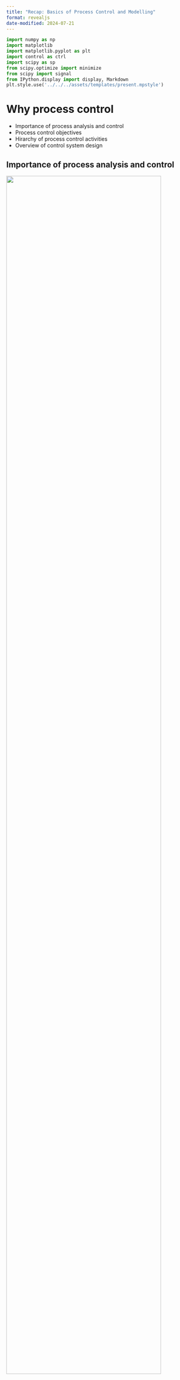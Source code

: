 ```yaml
---
title: "Recap: Basics of Process Control and Modelling"
format: revealjs
date-modified: 2024-07-21
---
```


```python
import numpy as np
import matplotlib
import matplotlib.pyplot as plt
import control as ctrl
import scipy as sp
from scipy.optimize import minimize
from scipy import signal
from IPython.display import display, Markdown
plt.style.use('../../../assets/templates/present.mpstyle')
```

# Why process control 

* Importance of process analysis and control
* Process control objectives
* Hirarchy of process control activities
* Overview of control system design

## Importance of process analysis and control

::: {.r-stack}

![](./chemical-processes-01.png){.fragment width=90%}

![](./chemical-processes-02.png){.fragment width=90%}

:::

::: {.fragment}

* Optimal process operations require [efficient and effective
  control]{.highlight}
* Control systems and advanced algorithms are deployed to monitor, regulate,
  and
  optimize the process variables.  

:::

## Process System, Input and Output


::: {.r-stack}

![](./process-system-nomenclature-01.png){.fragment .absolute top=150 right=50 width=90%}

![](./process-system-nomenclature-02.png){.fragment .absolute top=150 right=50 width=90%}

![](./process-system-nomenclature-03.png){.fragment .absolute top=150 right=50 width=90%}

![](./process-system-nomenclature-04.png){.fragment .absolute top=150 right=50 width=90%}

![](./process-system-nomenclature-05.png){.fragment .absolute top=150 right=50 width=90%}

![](./process-system-nomenclature-06.png){.fragment .absolute top=150 right=50 width=90%}

![](./process-system-nomenclature-07.png){.fragment .absolute top=150 right=50 width=90%}

:::

::: {.fragment .absolute top=450}

:::: {.columns}

::: {.column width=50%}

![](../../../assets/images/liquid-level-tank-example.png){width=70%}

:::
::: {.column .smaller width=50%}

- Manipulated Variable (MV): The flow rate of the liquid into or out of the
  tank. 

- Controlled Variable (CV): Level of the liquid in the tank

- Disturbances: Changes in inlet flow rate, changes in outlet flow rate,
  temperature variations, pressure fluctuations

- Unmeasured Output: The temperature of the liquid in the tank

:::
::::
:::

## Control objectives

:::: {.columns}

::: {.column .fragment width=45%}

### Explicit control objectives (ECOs)

- Clearly defined and typically quantifiable goals for the performance of a
  control system. 

- These objectives are explicitly stated

- Form the basis of the formal design and analysis of control systems

- [Examples]{.highlight}:

  ::: {.smaller}
  Setpoint Tracking, Disturbance Rejection, Stability, Speed of Response,
  Overshoot Minimization, Regulatory Compliance 
  :::
:::

::: {.column width=10%}
:::

::: {.column .fragment width=45%}

### Implicit control objectives (ICOs)

- Not explicitly stated or quantified

- Often evaluated qualitatively

- Have a significant long-term impact

- Play a crucial role in the successful implementation

- [Examples]{.highlight}:

  :::{.smaller}
  Simplicity, Reliability, Cost-effectiveness, Safety, Flexibility, Scalability 
  :::
  
:::

::::

:::{.fragment}
:::{.callout-note appearance="simple"}

Control System Design should link the two types of control objectives.

Real plants can have similar ICOs but different ECOs

:::
:::


## Implicit control objectives

:::: {.columns}

::: {.column width=50%}

::: {.fragment}

### Safety First

- People
- Environment
- Equipment

### Profit

- meeting final product specifications
- minimizing waste production
- minimizing environmental impact
- minimizing energy use
- maximizing overall production rate

:::

:::


::: {.column width=50%}

::: {.fragment}

### Reducing variability

- Poor control requires set point far from constraint

  ![](../../../assets/images/01-recap-fig1-pv_poorly_controlled.png){width="50%"}

:::

:::{.fragment}

- Good control permits set point near constraint 
    
  ![](../../../assets/images/01-recap-fig2-pv_tightly_controlled.png){width="50%"}

:::

:::

::::

  <!-- right: 800px !important; -->
  <!---->

## Optimal plant operations

::: {.r-stack}

![](./01-recap-fig3-optimal-plant-operations-01.png){.fragment  .absolute top=100 right=50 width=80%}

![](./01-recap-fig3-optimal-plant-operations-02.png){.fragment  .absolute top=100 right=50 width=80%}

![](./01-recap-fig3-optimal-plant-operations-03.png){.fragment  .absolute top=100 right=50 width=80%}

![](./01-recap-fig3-optimal-plant-operations-04.png){.fragment  .absolute top=100 right=50 width=80%}

![](./01-recap-fig3-optimal-plant-operations-05.png){.fragment  .absolute top=100 right=50 width=80%}

![](./01-recap-fig3-optimal-plant-operations-06.png){.fragment .absolute top=100 right=50 width=80%}


::: 

## Hirarchy of process control activities

::: {.r-stack}

![](./01-recap-time-scales-of-process-control-activities-01.png){.fragment  .absolute top=150 right=50}

![](./01-recap-time-scales-of-process-control-activities-02.png){.fragment  .absolute top=150 right=50}

![](./01-recap-time-scales-of-process-control-activities-03.png){.fragment  .absolute top=150 right=50}

![](./01-recap-time-scales-of-process-control-activities-04.png){.fragment  .absolute top=150 right=50}

![](./01-recap-time-scales-of-process-control-activities-05.png){.fragment  .absolute top=150 right=50}

![](./01-recap-time-scales-of-process-control-activities-06.png){.fragment  .absolute top=150 right=50}

![](./01-recap-time-scales-of-process-control-activities-07.png){.fragment .absolute top=150 right=50}

:::

## Overview of control system design

![](../../../assets/images/major-steps-control-system-developement.png)

<!-- :::: {.columns} -->
<!---->
<!-- ::: {.column width=50%} -->
<!-- ![](../../../assets/images/major-steps-control-system-developement.png) -->
<!-- ::: -->
<!---->
<!-- ::: {.column width=50%} -->
<!---->
<!-- ::: -->
<!---->
<!-- :::: -->
<!---->

# Fundamentals of process modeling

* Why process modeling?
* Types of process models
* Basic principles of mass and energy balances
* Process control terminology

## Why process modeling?

::: {.incremental}
- Enhancing Process Understanding
  
  :::{.smaller}
  Enable study of transient behavior without disruption

  Provide valuable insights into dynamic and steady-state process behavior

  Useful even before plant construction
  :::

- Process Simulators for Training

  ::: {.smaller}
  Essential for training plant operators in complex units and emergencies

  Create a realistic training environment when connected to process control equipment
  :::

- Facilitating Evaluation of Control Strategies

  ::: {.smaller}
  Assist in identifying variables to be controlled and manipulated
  
  Aid in preliminary controller tuning

  Play an explicit role in model-based control strategies
  :::

- Optimization of Operating Conditions

  ::: {.smaller}
  Recalculation of optimum conditions maximizes profit or minimizes costs

  Utilize steady-state process model and economic data

  Allow for continuous enhancement of process performance
  :::

::: 

## Types of process models

:::: {.columns}

::: {.column width=50%}

- Theoretical models 
  
  ::: {.smaller}
  Developed using the principles of chemistry, physics,
  and biology.

  First principles models

  Mass, momentum, and heat balances

  :::
- Empirical models 

  ::: {.smaller}

  Obtained by fitting experimental data.

  Statistical models

  Correlations

  data driven models

  :::
  
- Semi-empirical/ hybrid models 

  ::: {.smaller}
  A combination of the theoretical and empirical models

  The numerical values of one or more of the parameters in a theoretical model
  are calculated from experimental data.

  :::

:::

::: {.column width=50%}

![](../../../assets/images/hybrid_models.png)

:::

::::

## Basic principles of mass and energy balances

::: {.incremental}

- In general

  $$
  \text{accumulation} = \text{in} - \text{out} - \text{reaction} - \text{tranfer}
  $$

- Mass balance (without reaction and transfer)

  $$
  \left\{\begin{array}{c}
  \text {rate of mass} \\
  \text {accumulation}
  \end{array}\right\} 
  = \left\{\begin{array}{c}
    \text {rate of} \\
    \text {mass in}
    \end{array}\right\}
  - \left\{\begin{array}{c}
    \text {rate of} \\
    \text {mass out}
    \end{array}\right\}
  $$


- For component _i_ (with reaction term included) 

  ::: {.smaller}

  $$
    \left\{\begin{array}{c}
    \text {rate of} \\
    \text {component i} \\
    \text {accumulation}
    \end{array}\right\} 
    = \left\{\begin{array}{c}
      \text {rate of} \\
      \text {component i} \\
      \text {in}
      \end{array}\right\}
    - \left\{\begin{array}{c}
      \text {rate of} \\
      \text {componenti } \\
      \text {out}
      \end{array}\right\}
    + \left\{\begin{array}{c}
      \text {rate of} \\
      \text {component i} \\
      \text {produced}
      \end{array}\right\}
  $$
  
  :::

:::

## Basic principles of mass and energy balances

- Energy balance

$$
\begin{aligned}
\left\{\begin{array}{c}
\text { rate of energy } \\
\text { accumulation }
\end{array}\right\} &= \left\{\begin{array}{c}
\text { rate of energy in } \\
\text { by convection }
\end{array}\right\} \\
& -\left\{\begin{array}{c}
\text { rate of energy out } \\
\text { by convection }
\end{array}\right\} \\
& +\left\{\begin{array}{c}
\text { net rate of heat addition } \\
\text { to the system from } \\
\text { the surroundings }
\end{array}\right\} \\
& +\left\{\begin{array}{c}
\text { net rate of work } \\
\text { performed on the system } \\
\text { by the surroundings }
\end{array}\right\}
\end{aligned}
$$

## Blending of two components

:::: {.columns}

::: {.column width=50%}

![](../../../assets/images/blending-example.png)

:::

::: {.column width=50%}

::: {.incremental}

- Overall mass balance 

  ::: {.smaller}

  $$
  \left\{\begin{array}{c}
  \text {rate of accumulation} \\
  \text {of mass in the tank}
  \end{array}\right\} 
  = \left\{\begin{array}{c}
    \text {rate of} \\
    \text {mass in}
    \end{array}\right\}
  - \left\{\begin{array}{c}
    \text {rate of} \\
    \text {mass out}
    \end{array}\right\}
  $$
  ::: 

  $$
  \frac{d(V \rho)}{dt} = w_1 + w_2 - w
  $$

- Component balance

  $$
  \frac{d(V \rho x)}{dt} = w_1 x_1 + w_2 x_2 - w x
  $$

:::

:::

::::


## Blending of two components {visibility="uncounted"}

:::: {.columns}

::: {.column width=50%}

![](../../../assets/images/blending-example.png)

:::

::: {.column width=50%}

- Overall mass balance 

  ::: {.smaller}

  $$
  \left\{\begin{array}{c}
  \text {rate of accumulation} \\
  \text {of mass in the tank}
  \end{array}\right\} 
  = \left\{\begin{array}{c}
    \text {rate of} \\
    \text {mass in}
    \end{array}\right\}
  - \left\{\begin{array}{c}
    \text {rate of} \\
    \text {mass out}
    \end{array}\right\}
  $$
  ::: 

  $$
  \frac{d(V \rho)}{dt} = w_1 + w_2 - w
  $$

- Component balance

  $$
  \frac{d(V \rho x)}{dt} = w_1 x_1 + w_2 x_2 - w x
  $$

:::

::::


::: {.callout-tip appearance="simple"}
It is possible to further simplify the system of two differential equations to 

:::{.smaller}
$$
  \frac{dV}{dt} = \frac{1}{\rho}\left(w_1 + w_2 - w \right)
$$

$$
  \frac{dx}{dt} = \frac{w_1}{V \rho} \left(x_1 - x\right)+ \frac{w_2}{V \rho} \left(x_2 - x\right)
$$
:::
:::

## Degrees of freedom analysis 

::: {.fragment}
- To simulate a process, it’s crucial to confirm that the model equations, both
  differential and algebraic, form a set of relations that can be solved.
:::

::: {.fragment}
- For the model to have a unique solution, the number of unknown variables
  should match the number of independent model equations.
:::

:::: {.fragment}
- $N_F = N_V - N_E$

  ::: {.smaller}
  ::: {.fragment}
  1. $N_F = 0$: The process model is exactly specified. If $NF = 0$, then the
     number of equations is equal to the number of process variables and the
     set of equations has a solution. (However, the solution may not be unique
     for a set of nonlinear equations.)
  :::

  ::: {.fragment}
  2. $N_F > 0$: The process is underspecified. If $N_F > 0$, then $N_V > N_E$,
     so there are more process variables than equations. Consequently, the
     $N_E$ equations have an infinite number of solutions, because NF process
     variables can be specified arbitrarily.
  :::

  ::: {.fragment}
  3. $N_F < 0$: The process model is overspecified. For $N_F < 0$, there are
     fewer process variables than equations, and consequently the set of
     equations has no solution.
  :::
  :::
::::


## Solution of model equations

- **Nonlinear Chemical Processes:** These result in complex ordinary
  differential equations when modeled.
   
- **Linear System Controls:** These tools are well-established and provide
  valuable insights when processes operate near a specific point.

- **Laplace Transform:** This simplifies creation of input-output models by
  converting differential equations to algebraic ones.

- **Transfer Function:** An essential tool in control system design and
  analysis, representing linear control theory.

![](../../../assets/images/Laplace-transform-concept.png){#fig-Laplace-transform}


## Empirical models

- We can construct an empirical model using plant data

- Assume a certain idealized model structure

- First-order plus deadtime (FOPDT) model
 
  Time domain form
  $$\tau_p \frac{dy(t)}{dt} + y(t) = K_p u(t - \theta_p)$$

  Frequency domain form (transfer function)
  $$ G_p(s) = \frac{K_p e^{-\theta_p s}}{\tau_p s + 1}$$

- $K_p$: Process gain; $\tau_p$: time constant; $\theta_p$: deadtime

:::{.callout-note appearance="simple"}
FOPDT model is often used in controller tuning.
A transfer function is a mathematical formula that describes how a system responds to different inputs over time.
:::

## Second-Order plus Deadtime (SOPDT) Model

- Time domain

  $$ \tau^2 \frac{ d^2 y(t)}{dt^2} + 2 \xi \tau \frac{d y(t)}{dt} + y(t) = K_p u(t - \theta)$$

- Frequency domain

  $$ G_p(s) = \frac{Y(s)}{U(s)} = \frac{K_p e^{-\theta s}}{\tau^2 s^2 + 2 \xi \tau s + 1}$$


- $K_p$: Process gain; $\tau$: time constant; θ: dead time; $\xi$: damping factor or coefficient

- Behavior: 
  
  :::: {.columns .smaller}

  ::: {.column width=40%}
   
   $\xi > 1$: Overdamped 

   $0 < \xi < 1$:  Underdamped

  :::

  ::: {.column width=40%}
   
   $\xi = 1$: Critically damped 

   $\xi = 0$: Sustained oscillations

  :::

  ::: {.column width=20%}
   
   $\xi < 0$: Unstable

  :::


  ::::

# Dynamic Behavior of Processes

* Input types
* Response of first-order systems
* Response of second-order systems
* Properties of transfer functions
* Stability of linear systems

## Input types

![](../../../assets/images/Input-types.png){#fig-input-types}

## Response of first-order systems

:::: {.columns}

::: {.column width=50%}

![](../../../assets/images/liquid-level-tank-example.png)

- Overall mass balance

  $$A \frac{dh}{dt} = F_{in} - F_{out}$$

- Outlet flow rate, F~out~ has a square-root dependence on liquid level
  $F_{out} = \beta \sqrt{h}$


:::
::: {.column width=50%}

- Resulting nonlinear equation

  $$A \frac{dh}{dt} = F_{in} - \beta \sqrt{h}$$

  :::{.smaller}
  $$
  \tau \frac{d \bar{h}}{dt} + \bar{h} = kF_{in} ; \, 
  \tau = \frac{2A\sqrt{h}}{\beta} ; \, 
  k = \frac{2 \sqrt{h}}{\beta}
  $$
  :::

- Transfer function

  :::{.smaller}
  $$
  \frac{\bar{h}(s)}{\bar{F_in}(s)} = g(s) = \frac{k}{\tau s + 1}
  $$
  :::

- **Process gain (k)**:  Ultimate value of the response (new steady-state)
for a unit-step change in the input. 

- **Time constant (τ)**:  Time necessary for the process to adjust to a
change in the input. 

:::
::::


## Response of first-order systems

:::: {.columns}

::: {.column}

```python

# FOPDT system
# G(s) = K_p / (τs + 1) * e^(-θs)

def fopdt(Kp, tau, theta):
    # Create a transfer function for the FOPDT process
    numerator = [Kp]
    denominator = [tau, 1]
    
    # Use zero-order Pade approximation for time delay
    num,den = ctrl.pade(theta, 0)
    delay = ctrl.tf(num, den)

    # Combine the process and delay into a single transfer function
    fopdt_process = ctrl.series(delay, ctrl.tf(numerator, denominator))
    
    return fopdt_process
```

```python
K_p = 1
tau = 10
theta = 0

fopdt_process = fopdt(K_p, tau, theta)

t = np.linspace(0,80,200)
_,y = ctrl.step_response(fopdt_process,t)

t_by_tau = t/tau

y_632 = np.max(y) * 0.632 
t_632 = t_by_tau[np.where(y >= y_632)[0][0]]

t_by_tau_5 = 5
y_t_by_tau_5 = y[np.where(t_by_tau >= t_by_tau_5)[0][0]]

plt.plot(t_by_tau,y, color='#65489d')

plt.plot([0, t_632], [y_632, y_632], color='#0d5e5e', linestyle='--')
plt.plot([t_632, t_632], [0, y_632], color='#0d5e5e', linestyle='--')

plt.plot([0, t_by_tau_5], [y_t_by_tau_5, y_t_by_tau_5], color='#0d5e5e', linestyle='--')
plt.plot([t_by_tau_5, t_by_tau_5], [0, y_t_by_tau_5], color='#0d5e5e', linestyle='--')

plt.xlabel('$\\frac{t}{\\tau}$')
plt.ylabel('Normalized Response $\\left[\\frac{h(t)}{h(\\infty)}\\right]$')
plt.xlim([0, 8])
plt.ylim([0, 1.2])

plt.text(1.1, 0.632, '0.632')

plt.show()
```
:::

::: {.column}

- The ultimate (steady-state) value of the response, $\bar{h} (t \to \infty)$, is
  equal to k for a unit-step change.

- When the elapsed time is equal to the process time constant $t = \tau$, the
  system reaches 63.2% of its final response.

- After approximately 5τ, the transient response can be considered as having
  reached steady-state.

- For a given t / τ, the output reaches the same fraction of the ultimate
  output response value.

:::

::::

:::{.callout-note .smaller .smaller appearance='simple'}

In a tank process, a rise in the inlet flow rate elevates the liquid level,
which in turn increases the hydrostatic pressure and subsequently the outlet
flow rate. The system eventually reaches a new steady state. This feature is
termed 'self-regulation'. 

:::

## Response of first-order systems

```python

tau = 10
theta = 10

t = np.linspace(0,80,200)
s1 = fopdt(1, tau, theta)
s2 = fopdt(4, tau, theta)
s3 = fopdt(2.5, tau, theta)
s4 = fopdt(2.5, tau*2, theta)


T, y1 = ctrl.step_response(s1,t) 
T, y2 = ctrl.step_response(s2,t) 
T, y3 = ctrl.step_response(s3,t) 
T, y4 = ctrl.step_response(s4,t) 

t_by_tau = T/tau

# While the Pade approximation helps to make delay a part of the transfer
# function that can be used in standard control analysis and design methods,
# it's not perfect and does not represent a "true" delay.

# Introduce delay
delay_samples = int(theta / (T[1] - T[0]))  # Calculate the number of samples to shift

# Start with zeros and then append the delayed response
yd1 = np.concatenate((np.zeros(delay_samples), y1[:len(y1) - delay_samples]))
yd2 = np.concatenate((np.zeros(delay_samples), y2[:len(y2) - delay_samples]))
yd3 = np.concatenate((np.zeros(delay_samples), y3[:len(y3) - delay_samples]))
yd4 = np.concatenate((np.zeros(delay_samples), y4[:len(y4) - delay_samples]))

plt.xlabel('$\\frac{t}{\\tau}$')
plt.ylabel('Normalized Response $\\left[\\frac{h(t)}{h(\\infty)}\\right]$')
plt.xlim([0, 8])
plt.ylim([0, 4.2])

plt.plot(t_by_tau,yd1, color='#65489d')
plt.plot(t_by_tau,yd2, color='#388ecc')
plt.plot(t_by_tau,yd3, color='#0d5e5e')
plt.plot(t_by_tau,yd4, color='#9f1d54')

# plt.text(1.1, 0.632, '0.632')

plt.text(1.4, 0.2, '$\\tau_d = \\tau$')
plt.arrow(1.4, 0.2, -0.3, -0.15, color='black', width=0.01, length_includes_head=True)

plt.text(8.2, 1, '$k = 1$')
plt.text(8.2, 2.4, '$k = 2.5$')
plt.text(8.2, 4, '$k = 4$')

plt.text(6.9, 3.8, '$\\tau = 1$')
plt.text(6.9, 1.05, '$\\tau = 1$')
plt.text(6.9, 2.55, '$\\tau = 2$')
plt.text(6.9, 2.25, '$\\tau = 1$')

plt.show()
```

## Response of second-order systems

::::{.columns}

:::{.column width=50%}

![](../../../assets/images/Performance-characteristics-underdamped-system.png)

:::

:::{.column width=50%}

- Rise time ($t_r$): time required for y(t) to first cross its new steady state
  value

- Overshoot (a/b):  The maximum amount by which the response exceeds the new
  steady state value

- Decay ratio (c/a): Ratio of the height of successive peaks in the response

- Period of oscillation (P): time for a complete cycle

- Response/ settling time ($t_s$): time required for the response to remain
  within a ± 5% band based upon steady state value.

:::

::::

:::{.callout-note appearance="simple"}

Decay ratio, overshoot, response time, and damping factor (ξ) can be used as a
basis for tuning.

:::

## Response of second-order systems

::::{.columns}

:::{.column width=50%}

### Critically damped (ξ = 1)

```python
# Response of second order system
# G_p(s) = Y(s) / U(s) = K_p / (τ^2 s^2 + 2ζτ s + 1)
# K_p is the gain of the system, τ is the time constant, and ζ is the
# damping ratio. The time constant τ of the system is related to the natural
# frequency ω_n and damping ratio as follows: τ = 1 / (ζω_n)

# Define the system parameters

K_p = 1.0  # gain
tau5 = 5.0  # time constant
tau10 = 10.0  # time constant
tau20 = 20.0  # time constant
zeta = 1  # damping ratio

# Define the system
num = [K_p]
den5 = [tau5**2, 2*zeta*tau5, 1]
den10 = [tau10**2, 2*zeta*tau10, 1]
den20 = [tau20**2, 2*zeta*tau20, 1]

system5 = signal.TransferFunction(num, den5)
system10 = signal.TransferFunction(num, den10)
system20 = signal.TransferFunction(num, den20)

# Define the time array
t = np.linspace(0, 120, 1000)

# Simulate the step response
t, y5 = signal.step(system5, T=t)
t, y10 = signal.step(system10, T=t)
t, y20 = signal.step(system20, T=t)

# Plot the response

plt.plot(t,y5, color='#65489d', label ='$\\tau = 5$')
plt.plot(t,y10, color='#388ecc', label ='$\\tau = 10$')
plt.plot(t,y20, color='#0d5e5e', label ='$\\tau = 20$')

plt.axhline(1.0, color='#535353', linestyle='--')

plt.xlabel('Time')
plt.ylabel('y(t)')
plt.legend(loc='lower right')

plt.xlim([0, 120])
plt.ylim([0, 1.2])

# plt.text(22, 0.9, '$\\tau = 5$')
# plt.text(45, 0.9, '$\\tau = 10$')
# plt.text(88, 0.9, '$\\tau =20$')

plt.show()
```
::: {.smaller}

- Output response becomes more sluggish as τ increases.

- The responses are qualitatively similar. 

:::

:::

::: {.column .fragment width=50%}

### Effect of ξ

```python
# Response of second order system
# G_p(s) = Y(s) / U(s) = K_p / (τ^2 s^2 + 2ζτ s + 1)
# K_p is the gain of the system, τ is the time constant, and ζ is the
# damping ratio. The time constant τ of the system is related to the natural
# frequency ω_n and damping ratio as follows: τ = 1 / (ζω_n)

# Define the system parameters

K_p = 1.0  # gain
tau = 10.0  # time constant

zeta = 1.0
zeta2 = 2.0  # damping ratio
zeta_p5 = 0.5
zeta_p25 = 0.25

# Define the system
num = [K_p]
den_z = [tau**2, 2*zeta*tau, 1]
den_z2 = [tau**2, 2*zeta2*tau, 1]
den_zp5 = [tau**2, 2*zeta_p5*tau, 1]
den_zp25 = [tau**2, 2*zeta_p25*tau, 1]

system_z = signal.TransferFunction(num, den_z)
system_z2 = signal.TransferFunction(num, den_z2)
system_zp5 = signal.TransferFunction(num, den_zp5)
system_zp25 = signal.TransferFunction(num, den_zp25)

# Define the time array
t = np.linspace(0, 120, 1000)

# Simulate the step response
t, y_z = signal.step(system_z, T=t)
t, y_z2 = signal.step(system_z2, T=t)
t, y_zp5 = signal.step(system_zp5, T=t)
t, y_zp25 = signal.step(system_zp25, T=t)

# Plot the response

plt.plot(t,y_z2, color='#65489d', label='$\\xi = 2$')
plt.plot(t,y_z, color='#388ecc', label='$\\xi = 1$')
plt.plot(t,y_zp5, color='#0d5e5e', label='$\\xi = 0.5$')
plt.plot(t,y_zp25, color='#9f1d54', label='$\\xi = 0.25$')
# plt.plot(t,y_zm1, color='#4d1013', label='$\\xi = -0.1$')

plt.axhline(1.0, color='#535353', linestyle='--')

plt.xlabel('Time')
plt.ylabel('y(t)')
plt.legend(loc='lower right')

plt.xlim([0, 120])
plt.ylim([0, 1.5])

plt.show()
```

::: {.smaller}

- ξ < 1: Oscillation and overshoot

- ξ > 1: Sluggish response, no oscillations; no overshoot

- ξ = 1: Fastest response, no oscillations; no overshoot

:::

:::

::::

## Properties of transfer functions 

- For transfer function

  $$g(s)= \frac{y(s)}{u(s)} = 
  \frac{b_0 s^m + \ldots + b_m}{a_0 s^n + \ldots + a_n} = 
  \frac{z(s)}{p(s)}
  $$

- The roots of the polynomial z(s) are the **zeros** of the transfer function or
  the zeros of the process.

- The roots of the polynomial p(s) are the **poles** of the transfer function or
  the poles of the process.

- A physical system needs to be *proper* ($n \geq m$), and *casual* (output
  depends only on past inputs)

- Characteristic equation

  The denominator polynomial p(s) when equated to zero is called the
  characteristic equation:

  $p(s) = a_0 s^n + \ldots + a_n = 0$

## Stability of linear systems {auto-animate=true}

::::{.columns}

:::{.column width=60%}

:::{.fragment index=1}

- The location of the poles of a transfer function determines the bounded
  input–bounded output (BIBO) stability of a process.

:::

:::{.fragment index=2}

- If the transfer function of a dynamic process has a pole with a positive real
  part, the process is unstable. If the real part is zero, then the process is
  critically stable

:::

:::{.fragment index=4}

- We need to be cautious when we derive a transfer function model from a
  statespace model, because a zero (or zeros) may cancel a pole (or poles).
  This becomes especially important if the canceled pole is unstable, which
  means that those modes of the process would be hidden from us.

:::

:::

::: {.column width=40%}

![](../../../assets/images/regions-of-stability-s-plane.png)

:::

::::

## Routh's Stability Criterion

Routh's Criterion is a mathematical test that is used to determine whether a
linear system is stable or unstable. It does not require explicit calculation
of the roots of the characteristic equation.

::::{.columns}

:::{.column width=60%}

- The first step in Routh's Criterion is to set up the Routh array.

- Then, we examine the first column of the array. If there are no sign changes
  in the first column, the system is stable.

- If there are sign changes in the first column, the system is unstable. The
  number of sign changes corresponds to the number of roots with positive real
  parts.
  
:::

:::{.column width=40%}

![](../../../assets/images/routh-array.png)

:::

::::

:::{.callout-note appearance='simple'}

Routh's Criterion can also be used to determine relative stability and system type.

:::

## Root locus method

:::: {.columns}

:::{.column width=60%}

Root Locus is a graphical method used in control systems to examine how the
system stability changes with varying gain. 

- It shows possible pole locations as system gain varies from zero to infinity.

- The method provides insights into stability and transient response.

- Root locus begins at open-loop poles and ends at open-loop zeros.

- The plot exists on parts of the complex plane where the number of open-loop
  poles and zeros to the right is odd.

- Consider the characteristic equation
  $$p(s,k)= s^2 + s + k =0$$


:::

::: {.column width=40%}

```python

# Define the system
num = [1]
den = [1, 1, 0]  # Coefficients of the characteristic equation
sys = ctrl.TransferFunction(num, den)

# Calculate and plot the root locus
# rlist, klist = ctrl.root_locus(sys)

# In newer versions, the control.root_locus function returns a single value, a
# tuple containing the root locations and gain values, instead of two separate
# values.
root_locus_data = ctrl.root_locus(sys)
rlist = root_locus_data[0,0]
klist = root_locus_data[0,1]


plt.xlabel('Re')
plt.ylabel('Im')

plt.xlim([-1, 0])
plt.ylim([-1, 1])

# plt.arrow(-0.8, 0, 0.3, 0, color='black', width=0.01, length_includes_head=True)

plt.show()

# # Define the system
# num = [1]
# den = [1, 1, 0]  # Coefficients of the characteristic equation
# sys = ctrl.TransferFunction(num, den)
#
# # Calculate the root locus
# rlist, klist = ctrl.root_locus(sys)
#
# # Create the plot
# plt.figure()
# for i in range(rlist.shape[1]):
#     # plot a line for this branch
#     branch = rlist[:, i]
#     plt.plot(branch.real, branch.imag)
#
#     # plot an arrow at 25% and 75% along the line
#     for loc in [0.25, 0.75]:
#         s = int(np.round(loc * len(branch)))
#         plt.arrow(branch[s-1].real, branch[s-1].imag,
#                   branch[s].real - branch[s-1].real,
#                   branch[s].imag - branch[s-1].imag,
#                   shape='full', lw=0, length_includes_head=True, head_width=.03)
#
# plt.title('Root Locus for the System s^2 + s + k')
# plt.xlabel('Re')
# plt.ylabel('Im')
# plt.grid(True)
# plt.show()
#
```
:::

::::


# Feedback Control Systems
* Introduction to feedback control
* Control law
* Proportional, integral, and derivative control actions
* Further topics

## Introduction to feedback control


::: {.r-stack}

![](../../../assets/images/feedback-control-1.png){.fragment .absolute top=150 right=50 width=90%}
![](../../../assets/images/feedback-control-2.png){.fragment .absolute top=150 right=50 width=90%}
![](../../../assets/images/feedback-control-3.png){.fragment .absolute top=150 right=50 width=90%}
![](../../../assets/images/feedback-control-4.png){.fragment .absolute top=150 right=50 width=90%}

:::

## Introduction to feedback control

:::: {.columns}

:::{.column width=60%}

- $y = g_p m + g_d d$

- Error: $e = y_{sp} - y_m$

- Control action: $c = g_c e = g_c(y_{sp} - y_m)$

- Manipulated variable: $m = g_f c = g_c g_f (y_{sp} - y_m)$

:::

::: {.column width=40%}

![](../../../assets/images/feedback-control-4.png){width=90%}

:::

::::

- Controlled variable: $y = g_p m + g_d d = g_c g_f g_p (y_{sp} - y_m) + g_d d$

- Closed loop transfer function
  $$
  y = \frac{g_p g_f g_c}{1 + g_p g_f g_c g_m} y_{sp} +
      \frac{g_d}{1 + g_p g_f g_c g_m} d
  $$

## Introduction to feedback control

  $$y = G_{sp} y_{sp} + G_d d$$

:::{.smaller}

- $G_{sp}$ embodies the dynamics of the setpoint response.  
  How the process output will respond when the set-point is changed? 

- $G_d(s)$ indicates how the process output will respond when a
  disturbance enters the process. 

- Denominators of the closed-loop transfer functions, $G_{sp}$ and $G_{d}$, are the
  same, indicating that they share the same stability characteristics.

- In a more general setting, the closed-loop transfer function for general
  block diagram is represented as

  $$
  \frac{r(s)}{r_i(s)} = \frac{G_1(s)}{1 + G_2(s)}
  $$
  
  In this expression, $r$ is an output variable or any internal variable within
  the control loop and $r_i$ represents an input variable such as $y_{sp}$ or $d$. 

  The transfer function $G_1$ is the product of the transfer functions in the
  forward path that connects an input $r_i$ to an output $r$. 

  $G_2$ is the transfer function composed of all transfer functions in the feedback loop.
:::

## Introduction to feedback control

![](../../../assets/images/heat-exchanger-feedback-control.png){.absolute top=150 right=50 width=90%}

## Introduction to feedback control

![](../../../assets/images/heat-exchanger-feedback-control-schematic.png){.absolute top=150 right=50 width=90%}


## Control law

::: {.fragment}
- The control signal c(t) is calculated, given the value of the error e(t),
  through a predefined functional relationship
  $$c(t) = C \left[e(t)\right]$$
:::

::: {.fragment}
- The function $C[\cdot]$ constitutes teh control law.
:::

::: {.fragment}
- Establishes the manner with which the error information is processed by the controller. 
:::

::: {.fragment}
- The most common functional form is the three-mode proportional–integral–
derivative (PID) control law
$$ \frac{\bar{c}(s)}{\bar{e}(s)} = g_c(s) = k_c \left(1 + \frac{1}{\tau_I s} +\tau_D s \right)$$
:::


## Proportional mode

:::{.fragment}
- This mode produces a control signal that is proportional to the error:
  $$c(t) = k_c e(t) + c_b$$
:::

:::{.fragment}
- $k_c$ represents the proportional gain of the controller:
  Defines how sensitive the controller is to errors present in the system. 
:::

:::{.fragment}
- $c_b$ is a bias signal that corresponds to the value of the control signal when the error is zero. 
  The bias signal is the steady-state value of the control signal. 
:::

:::{.fragment}
- Define - deviation variable $\bar{c}(t) = c(t) - c_b$; also $\bar{e}(t) = e(t)$
:::

:::{.fragment}
- Transfer function:
  $$ \frac{\bar{c}(s)}{\bar{e}(s)} = g_c(s) = k_c $$
:::

## Proportional mode

```python

# Define system parameters
Kp_p5 = 0.5  # Proportional gain
Kp_1 = 1  # Proportional gain
Kp_4 = 4  # Proportional gain

# Define the P controller
# C(s) = K_p 
p_controller_p5 = ctrl.TransferFunction([Kp_p5], [1])
p_controller_1 = ctrl.TransferFunction([Kp_1], [1])
p_controller_4 = ctrl.TransferFunction([Kp_4], [1])

# Define the plant
plant = ctrl.TransferFunction([2], [5, 1])

# Define the disturbance
disturbance = ctrl.TransferFunction([1], [5, 1])

# Define the open loop system for disturbance rejection
open_loop_sys = disturbance 

# Define the closed loop system for disturbance rejection
closed_loop_sys_p5 = disturbance/(1 + plant*p_controller_p5) 
closed_loop_sys_1 = disturbance/(1 + plant*p_controller_1) 
closed_loop_sys_4 = disturbance/(1 + plant*p_controller_4) 

# Define time array
t = np.linspace(0, 30, 3000)

# Calculate the step response for the setpoint change and disturbance
t_ol, y_open_loop = ctrl.step_response(open_loop_sys, t)
t_cl_p5, y_setpoint_p5 = ctrl.step_response(closed_loop_sys_p5, t)
t_cl_1, y_setpoint_1 = ctrl.step_response(closed_loop_sys_1, t)
t_cl_4, y_setpoint_4 = ctrl.step_response(closed_loop_sys_4, t)

# Plot the responses
plt.plot(t_ol,y_open_loop, color='#65489d')
plt.plot(t_cl_p5,y_setpoint_p5, color='#388ecc')
plt.plot(t_cl_1,y_setpoint_1, color='#0d5e5e')
plt.plot(t_cl_4,y_setpoint_4, color='#9f1d54')

plt.xlabel('Time')
plt.ylabel('$y(t)$')
plt.xlim([0, 30])
plt.ylim([0, 1])

plt.text(31, 1-0.01, 'Open loop response')
plt.text(31, 0.5-0.01, '$K_p = 0.5$')
plt.text(31, 0.33-0.01,'$K_p = 1$')
plt.text(31, 0.1-0.01, '$K_p = 4$')

plt.show()

```

## Integral mode

::: {.fragment}
- The control signal for this mode is produced by the integral equation:
  $$ c(t) = \frac{k_c}{\tau_I}\int{e(t)dt} + c_b$$
:::

::: {.fragment}
- The new parameter $\tau_I$ represents the integral time constant or the reset time. 
:::

::: {.fragment}
- With this mode, the controller responds effectively to errors that build up over time.

  :::{.smaller}
  This is a very important feature because even if the error is small, as long as it
  persists, a large control signal may be calculated, thus helping to eliminate the
  error quickly
  :::
:::


::: {.fragment}
- The transfer function of a controller with only the integral mode is
  $$ \frac{\bar{c}(s)}{\bar{e}(s)} = g_c(s) = k_c \left(\frac{1}{\tau_I s}  \right)$$
:::

## Integral mode


```python

# Define system parameters
Kp = 2.5  # Proportional gain

Tau_I_2 = 2 # integral time const
Tau_I_10 = 10 # integral time const
Tau_I_30 = 30 # integral time const

Ki_2 = Kp/Tau_I_2 # integral gain
Ki_10 = Kp/Tau_I_10 # integral gain
Ki_30 = Kp/Tau_I_30 # integral gain

# Define the PI controller
# C(s) = K_p + K_i/s
pi_controller_2 = ctrl.TransferFunction([Ki_2], [1, 0])
pi_controller_10 = ctrl.TransferFunction([Ki_10], [1, 0])
pi_controller_30 = ctrl.TransferFunction([Ki_30], [1, 0])

# Define the plant
plant = ctrl.TransferFunction([2], [5, 1])

# define set point
setpoint = ctrl.TransferFunction([1], [1])

# for setpoint tracking
setpoint_tf_2 = (plant*pi_controller_2*setpoint)/(1+plant*pi_controller_2)
setpoint_tf_10 = (plant*pi_controller_10*setpoint)/(1+plant*pi_controller_10)
setpoint_tf_30 = (plant*pi_controller_30*setpoint)/(1+plant*pi_controller_30)

# Define time array
t = np.linspace(0, 60, 3000)

# Calculate the step response for the setpoint change and disturbance
t_sp_2, y_setpoint_2 = ctrl.step_response(setpoint_tf_2, t)
t_sp_10, y_setpoint_10 = ctrl.step_response(setpoint_tf_10, t)
t_sp_30, y_setpoint_30 = ctrl.step_response(setpoint_tf_30, t)

# Plot the responses
plt.plot(t_sp_2,y_setpoint_2, color='#65489d')
plt.plot(t_sp_10,y_setpoint_10, color='#388ecc')
plt.plot(t_sp_30, y_setpoint_30, color='#0d5e5e')


# Plot the responses
# plt.plot(t_sp_2, y_setpoint_2, label="$\\tau_I = 2$")
# plt.plot(t_sp_10, y_setpoint_10, label="$\\tau_I = 10$")
# plt.plot(t_sp_30, y_setpoint_30, label="$\\tau_I = 30$")

plt.xlabel('Time')
plt.ylabel('$y(t)$')
plt.xlim([0, 60])
plt.ylim([0, 1.8])

plt.text(4, 1.67, "$\\tau_I = 2$")
plt.text(10, 1.37, "$\\tau_I = 10$")
plt.text(20, 1.15,"$\\tau_I = 30$")

plt.show()

```
## Derivative mode

::: {.fragment}
- In this mode, the control signal responds to the rate of change of the error signal:
  $$c(t)= k_c \tau_D \frac{\mathrm{d}e(t)}{\mathrm{d}t} + c_b$$
:::

::: {.fragment}
- A new parameter $\tau_D$ is introduced as the derivative time constant. 
::: 

::: {.fragment}
- The role of this mode is to judge the change in the error. 

  :::{.smaller}
  For instance, if the error is still present but not increasing as fast, the
  controller may use this information to decrease the control signal, thus
  possibly avoiding overly aggressive control actions. 
  :::
:::

:::{.fragment}
- The transfer function for a controller with derivative mode only is given by
  $$ \frac{\bar{c}(s)}{\bar{e}(s)} = g_c(s) = k_c \left(\tau_D s  \right)$$
:::

## Derivative mode


```python

# Define system parameters
Kp = 2  # Proportional gain
tau_i = 5
Ki = Kp/tau_i  # integral gain

tau_d_2 = 2  # derivative time const
tau_d_10 = 10  
tau_d_30 = 30 

Kd_2 = Kp*tau_d_2
Kd_10 = Kp*tau_d_10
Kd_30 = Kp*tau_d_30

# Define the PID controller
# C(s) = K_p  + K_i/s + K_d s
controller_d2 = ctrl.TransferFunction([Kd_2, Kp, Ki], [1, 0])
controller_d10 = ctrl.TransferFunction([Kd_10, Kp, Ki], [1, 0])
controller_d30 = ctrl.TransferFunction([Kd_30, Kp, Ki], [1, 0])

# Define the plant
plant = ctrl.TransferFunction([2], [5, 1])

# Define the disturbance
disturbance = ctrl.TransferFunction([1], [5, 1])

# Define the open loop system for disturbance rejection
open_loop_sys = disturbance 

# Define the closed loop system for disturbance rejection
closed_loop_sys_d2 = disturbance/(1 + plant*controller_d2) 
closed_loop_sys_d10 = disturbance/(1 + plant*controller_d10) 
closed_loop_sys_d30 = disturbance/(1 + plant*controller_d30) 

# Define time array
t = np.linspace(0, 300, 3000)

# Calculate the step response for the setpoint change and disturbance
t_cl_d2, y_d2 = ctrl.step_response(closed_loop_sys_d2, t)
t_cl_d10, y_d10 = ctrl.step_response(closed_loop_sys_d10, t)
t_cl_d30, y_d30 = ctrl.step_response(closed_loop_sys_d30, t)

# Plot the responses
plt.plot(t_cl_d2,y_d2, color='#65489d')
plt.plot(t_cl_d10,y_d10, color='#388ecc')
plt.plot(t_cl_d30, y_d30, color='#0d5e5e')

plt.xlabel('Time')
plt.ylabel('$y(t)$')
plt.xlim([0, 300])
plt.ylim([-0.04, 0.14])

plt.text(10, 0.125, "$\\tau_d = 2$")
plt.text(20, 0.085, "$\\tau_d = 10$")
plt.text(30, 0.06,"$\\tau_d = 30$")

plt.show()


# # Plot the responses
# plt.plot(t_cl_d2, y_d2, label="$\\tau_d = 2$")
# plt.plot(t_cl_d10, y_d10, label="$\\tau_d = 10$")
# plt.plot(t_cl_d30, y_d30, label="$\\tau_d = 30$")
# plt.xlabel('Time')
# plt.ylabel('$y(t)$')
# plt.legend()
# plt.show()
#
```

## Mixing tank

::::{.columns}

:::{.column width=50%}

- The manipulated variable is the flow rate of stream 2, $F_2$, to control the
  outlet mass fraction, $x$.

- The disturbance is the flow rate of stream 1, $F_1$.

- The feed mass fractions are assumed constant.
  
- There is a P controller, $g_c(s) = k_c$.

- The dynamics of the actuators and the sensors are accounted for by pure
  dead-time elements, resulting in the transfer functions 

  $$
  \bar{x}(s) = \frac{-0.1 e^{-s}}{2.5s + 1} \bar{F}_1(s) +
               \frac{ 0.1 e^{-s}}{2.5s + 1} \bar{F}_2(s)
  $$

:::

::: {.column width=50%}

![](../../../assets/images/mixing-tank-feedback-control.png){width=90%}

:::

::::




## Mixing tank: setpoint change


```python

# P controller
Kp = 20 

controller_p = ctrl.TransferFunction([Kp],[1])

# PI controller
tau_i = 0.5
Ki = Kp/tau_i  # integral gain

controller_pi = ctrl.TransferFunction([Kp, Ki],[1,0])

# PID controller
tau_d= 0.5
Kd = Kp*tau_d

controller_pid = ctrl.TransferFunction([Kd, Kp, Ki], [1, 0])

# Define the plant
plant = fopdt(0.1,2.5,1)

# Define the disturbance
disturbance = fopdt(-0.1,2.5,1)

# Define the closed loop system for disturbance rejection
closed_loop_sp_p = plant*controller_p/(1 + plant*controller_p) 
closed_loop_sp_pi = plant*controller_pi/(1 + plant*controller_pi) 
closed_loop_sp_pid = plant*controller_pid/(1 + plant*controller_pid) 

# Define time array
t = np.linspace(0, 40, 400)
t_sp = np.heaviside(t - 4, 1)  # Unit step at t = 4s

_, y_p = ctrl.forced_response(closed_loop_sp_p, t, t_sp)
_, y_pi = ctrl.forced_response(closed_loop_sp_pi, t, t_sp)
_, y_pid = ctrl.forced_response(closed_loop_sp_pid, t, t_sp)

# Plot the responses
plt.plot(t,y_p, color='#65489d', label='P')
plt.plot(t,y_pi, color='#388ecc', label='PI')
plt.plot(t, y_pid, color='#0d5e5e', label='PID')

plt.xlabel('Time')
plt.ylabel('$y(t)$')
plt.xlim([0, 40])
plt.ylim([0.0, 1.4])
plt.legend()
plt.show()


```

## Mixing tank: disturbance rejection


```python

# P controller
Kp = 20 

controller_p = ctrl.TransferFunction([Kp],[1])

# PI controller
tau_i = 0.5
Ki = Kp/tau_i  # integral gain

controller_pi = ctrl.TransferFunction([Kp, Ki],[1,0])

# PID controller
tau_d= 0.5
Kd = Kp*tau_d

controller_pid = ctrl.TransferFunction([Kd, Kp, Ki], [1, 0])

# Define the plant
plant = fopdt(0.1,2.5,1)

# Define the disturbance
disturbance = fopdt(-0.1,2.5,1)

# Define the closed loop system for disturbance rejection
closed_loop_dr_p = disturbance/(1 + plant*controller_p) 
closed_loop_dr_pi = disturbance/(1 + plant*controller_pi) 
closed_loop_dr_pid = disturbance/(1 + plant*controller_pid) 

# Define time array
t = np.linspace(0, 40, 400)
t_disturbance = np.heaviside(t - 4, 1)  # Unit step at t = 4s

# Calculate the step response for the setpoint change and disturbance

# do_p = ctrl.feedback(controller_p*plant,1)
# do_pi = ctrl.feedback(controller_pi*plant,1)
# do_pid = ctrl.feedback(controller_pid*plant,1)

# _, y_p = ctrl.forced_response(do_p, t, t_disturbance)
# _, y_pi = ctrl.forced_response(do_pi, t, t_disturbance)
# _, y_pid = ctrl.forced_response(do_pid, t, t_disturbance)


_, y_p = ctrl.forced_response(closed_loop_dr_p, t, t_disturbance)
_, y_pi = ctrl.forced_response(closed_loop_dr_pi, t, t_disturbance)
_, y_pid = ctrl.forced_response(closed_loop_dr_pid, t, t_disturbance)

# Plot the responses
plt.plot(t,y_p, color='#65489d', label='P')
plt.plot(t,y_pi, color='#388ecc', label='PI')
plt.plot(t, y_pid, color='#0d5e5e', label='PID')

plt.xlabel('Time')
plt.ylabel('$y(t)$')
plt.xlim([0, 40])
plt.ylim([-0.04, 0.005])
plt.legend()
plt.show()

```

## Further topics

- Model liniarization
  
- Controller design and tuning methods

- Frequency response analysis

- Bode plots and Nyquist plots

